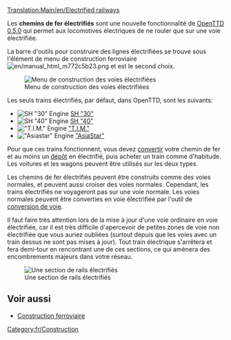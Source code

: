 [[Translation:Main/en/Electrified railways]]{{en/-}}{{Template:Type de chemin de fer/Fr}}

Les '''chemins de fer électrifiés''' sont une nouvelle fonctionnalité de [[Main/fr/OpenTTD 0.5.0|OpenTTD 0.5.0]] qui permet aux locomotives électriques de ne rouler que sur une voie électrifiée.

La barre d'outils pour construire des lignes électrifiées se trouve sous l'élément de menu de construction ferroviaire [[File:en/manual html m772c5b23.png]] et est le second choix.

[[File:fr/Openttd-rail1.png|none|Menu de construction des voies électrifiées]]

Les seuls trains électrifiés, par défaut, dans OpenTTD, sont les suivants:
*[[File:en/Sh30.png|SH "30" Engine]] [[Main/fr/SH "30"|SH "30"]]
*[[File:en/Sh40.png|SH "40" Engine]] [[Main/fr/SH "40"|SH "40"]]
*[[File:en/Tim.png|"T.I.M." Engine]] [[Main/fr/T.I.M|"T.I.M."]]
*[[File:en/Asiastar.png|"Asiastar" Engine]] [[Main/fr/AsiaStar|"AsiaStar"]]

Pour que ces trains fonctionnent, vous devez [[Main/fr/Convertir une ligne|convertir]] votre chemin de fer et au moins un [[Main/fr/Dépôts|dépôt]] en électrifié, puis acheter un train comme d'habitude. Les voitures et les wagons peuvent être utilisés sur les deux types.

Les chemins de fer électrifiés peuvent être construits comme des voies normales, et peuvent aussi croiser des voies normales. Cependant, les trains électrifiés ne voyageront pas sur une voie normale. Les voies normales peuvent être converties en voie électrifiée par l'outil de [[Main/fr/Convertir une ligne|conversion de voie]].

Il faut faire très attention lors de la mise à jour d'une voie ordinaire en voie électrifiée, car il est très difficile d'apercevoir de petites zones de voie non électrifiée que vous auriez oubliées (surtout depuis que les voies avec un train dessus ne sont pas mises à jour). Tout train électrique s'arrêtera et fera demi-tour en rencontrant une de ces sections, ce qui amènera des encombrements majeurs dans votre réseau.

[[File:en/Erailways.png|none|frame|Une section de rails électrifiés]]

{{fr/Disponibilité|0.5}}

==Voir aussi==
*[[Main/fr/Construction Ferroviaire|Construction ferroviaire]]

[[Category:fr/Construction]]